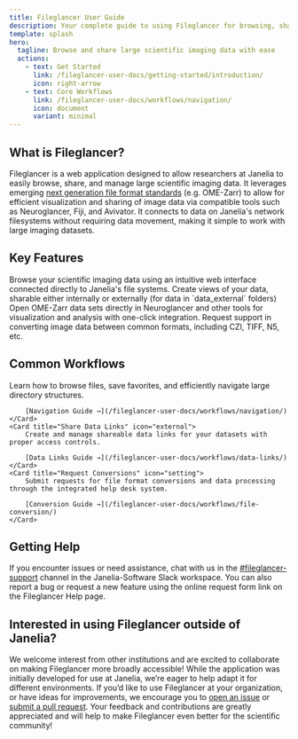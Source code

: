 ```yaml
---
title: Fileglancer User Guide
description: Your complete guide to using Fileglancer for browsing, sharing, and managing scientific imaging data at Janelia Research Campus.
template: splash
hero:
  tagline: Browse and share large scientific imaging data with ease
  actions:
    - text: Get Started
      link: /fileglancer-user-docs/getting-started/introduction/
      icon: right-arrow
    - text: Core Workflows
      link: /fileglancer-user-docs/workflows/navigation/
      icon: document
      variant: minimal
---
```



## What is Fileglancer?

Fileglancer is a web application designed to allow researchers at Janelia to easily browse, share, and manage large scientific imaging data. It leverages emerging [next generation file format standards](https://www.nature.com/articles/s41592-021-01326-w) (e.g. OME-Zarr) to allow for efficient visualization and sharing of image data via compatible tools such as Neuroglancer, Fiji, and Avivator. It connects to data on Janelia's network filesystems without requiring data movement, making it simple to work with large imaging datasets. 


## Key Features

<CardGrid stagger>
	<Card title="Easy File Navigation" icon="open-book">
		Browse your scientific imaging data using an intuitive web interface connected directly to Janelia's file systems.
	</Card>
	<Card title="Seamless Data Sharing" icon="external">
		Create views of your data, sharable either internally or externally (for data in `data_external` folders) 
	</Card>
	<Card title="Data Viewer Integration" icon="puzzle">
		Open OME-Zarr data sets directly in Neuroglancer and other tools for visualization and analysis with one-click integration.
	</Card>
	<Card title="Format Support" icon="seti:svg">
		Request support in converting image data between common formats, including CZI, TIFF, N5, etc.
	</Card>
</CardGrid>

## Common Workflows

<CardGrid>
	<Card title="Navigate Your Data" icon="right-arrow">
		Learn how to browse files, save favorites, and efficiently navigate large directory structures.

		[Navigation Guide →](/fileglancer-user-docs/workflows/navigation/)
	</Card>
	<Card title="Share Data Links" icon="external">
		Create and manage shareable data links for your datasets with proper access controls.

		[Data Links Guide →](/fileglancer-user-docs/workflows/data-links/)
	</Card>
	<Card title="Request Conversions" icon="setting">
		Submit requests for file format conversions and data processing through the integrated help desk system.

		[Conversion Guide →](/fileglancer-user-docs/workflows/file-conversion/)
	</Card>
</CardGrid>

## Getting Help

If you encounter issues or need assistance, chat with us in the [#fileglancer-support](https://hhmi.enterprise.slack.com/archives/C0938N06YN8) channel in the Janelia-Software Slack workspace. You can also report a bug or request a new feature using the online request form link on the Fileglancer Help page.

## Interested in using Fileglancer outside of Janelia?

We welcome interest from other institutions and are excited to collaborate on making Fileglancer more broadly accessible! While the application was initially developed for use at Janelia, we’re eager to help adapt it for different environments. If you’d like to use Fileglancer at your organization, or have ideas for improvements, we encourage you to [open an issue](https://github.com/JaneliaSciComp/fileglancer/issues) or [submit a pull request](https://github.com/JaneliaSciComp/fileglancer/pulls). Your feedback and contributions are greatly appreciated and will help to make Fileglancer even better for the scientific community!

